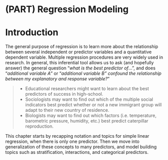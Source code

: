 # (PART) Regression Modeling {-}

# Introduction {#reg-intro}

The general purpose of regression is to learn more about the relationship between several independent or predictor variables and a quantitative dependent variable. Multiple regression procedures are very widely used in research. In general, this inferential tool allows us to ask (and hopefully answer) the general question "_what is the best predictor of_...", and does “_additional variable A_” or “_additional variable B” confound the relationship between my explanatory and response variable?_” 

> * Educational researchers might want to learn about the best predictors of success in high-school. 
* Sociologists may want to find out which of the multiple social indicators best predict whether or not a new immigrant group will adapt to their new country of residence. 
* Biologists may want to find out which factors (i.e. temperature, barometric pressure, humidity, etc.) best predict caterpillar reproduction.

This chapter starts by recapping notation and topics for simple linear regression, when there is only one predictor. Then we move into generalization of these concepts to many predictors, and model building topics such as stratification, interactions, and categorical predictors. 

